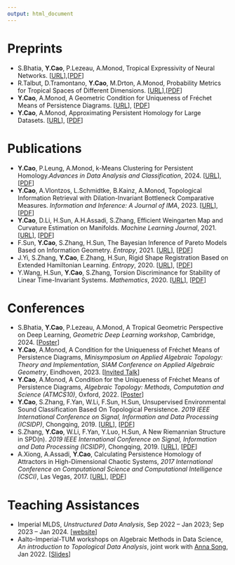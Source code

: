 ```yaml
---
output: html_document
---
```


# Preprints
- S.Bhatia, **Y.Cao**, P.Lezeau, A.Monod, Tropical Expressivity of Neural Networks. [[URL](https://arxiv.org/abs/2405.20174)],[[PDF]()]
- R.Talbut, D.Tramontano, **Y.Cao**, M.Drton, A.Monod, Probability Metrics for Tropical Spaces of Different Dimensions. [[URL](https://arxiv.org/abs/2307.02846)],[[PDF]()]
- **Y.Cao**, A.Monod, A Geometric Condition for Uniqueness of Fréchet Means of Persistence Diagrams. [[URL](https://arxiv.org/abs/2207.03943)], [[PDF](/papers-and-ppts/grouping-v1.pdf)]
- **Y.Cao**, A.Monod, Approximating Persistent Homology for Large Datasets. [[URL](https://arxiv.org/abs/2204.09155)], [[PDF](/papers-and-ppts/approx-v2.pdf)]


# Publications  
- **Y.Cao**, P.Leung, A.Monod, k-Means Clustering for Persistent Homology.*Advances in Data Analysis and Classification*, 2024. [[URL](https://link.springer.com/article/10.1007/s11634-023-00578-y)],[[PDF](/papers-and-ppts/kmeans-v4.pdf)]
- **Y.Cao**, A.Vlontzos, L.Schmidtke, B.Kainz, A.Monod, Topological Information Retrieval with Dilation-Invariant Bottleneck Comparative Measures. *Information and Inference: A Journal of IMA*, 2023. [[URL](https://academic.oup.com/imaiai/article/12/3/iaad022/7217093)], [[PDF](/papers-and-ppts/tdair-v3.pdf)]
- **Y.Cao**, D.Li, H.Sun, A.H.Assadi, S.Zhang, Efficient Weingarten Map and Curvature Estimation on Manifolds. *Machine Learning Journal*, 2021. [[URL](https://link.springer.com/article/10.1007%2Fs10994-021-05953-4)], [[PDF](/papers-and-ppts/weingarten-v2.pdf)]
- F.Sun, **Y.Cao**, S.Zhang, H.Sun, The Bayesian Inference of Pareto Models Based on Information Geometry. *Entropy*, 2021. [[URL](https://www.mdpi.com/1099-4300/23/1/45)], [[PDF](/papers-and-ppts/entropy-sun.pdf)] 
- J.Yi, S.Zhang, **Y.Cao**, E.Zhang, H.Sun, Rigid Shape Registration Based on Extended Hamiltonian Learning. *Entropy*, 2020. [[URL](https://www.mdpi.com/1099-4300/22/5/539)], [[PDF](/papers-and-ppts/entropy-yi.pdf)]
- Y.Wang, H.Sun, **Y.Cao**, S.Zhang, Torsion Discriminance for Stability of Linear Time-Invariant Systems. *Mathematics*, 2020. [[URL](https://www.mdpi.com/2227-7390/8/3/386)], [[PDF](/papers-and-ppts/mathematics-wang.pdf)] 

# Conferences
- S.Bhatia, **Y.Cao**, P.Lezeau, A.Monod, A Tropical Geometric Perspective on Deep Learning, *Geometric Deep Learning workshop*, Cambridge, 2024. [[Poster](/papers-and-ppts/TropicalNN-Poster.pdf)]
- **Y.Cao**, A.Monod, A Condition for the Uniqueness of Fréchet Means of Persistence Diagrams, *Minisymposium on Applied Algebraic Topology: Theory and Implementation, SIAM Conference on Applied Algebraic Geometry*, Eindhoven, 2023. [[Invited Talk]()]
- **Y.Cao**, A.Monod, A Condition for the Uniqueness of Fréchet Means of Persistence Diagrams, *Algebraic Topology: Methods, Computation and Science (ATMCS10)*, Oxford, 2022. [[Poster](/papers-and-ppts/ATMCS10.pdf)]
- **Y.Cao**, S.Zhang, F.Yan, W.Li, F.Sun, H.Sun, Unsupervised Environmental Sound Classification Based On Topological Persistence. *2019 IEEE International Conference on Signal, Information and Data Processing (ICSIDP)*, Chongqing, 2019. [[URL](https://ieeexplore.ieee.org/document/9173135)], [[PDF](/papers-and-ppts/icsidp2019cao.pdf)]
- S.Zhang, **Y.Cao**, W.Li, F.Yan, Y.Luo, H.Sun, A New Riemannian Structure in SPD(n). *2019 IEEE International Conference on Signal, Information and Data Processing (ICSIDP)*, Chongqing, 2019. [[URL](https://ieeexplore.ieee.org/document/9173017)], [[PDF](/papers-and-ppts/icsidp2019zhang.pdf)]
- A.Xiong, A.Assadi, **Y.Cao**, Calculating Persistence Homology of Attractors in High-Dimensional Chaotic Systems, *2017 International Conference on Computational Science and Computational Intelligence (CSCI)*, Las Vegas, 2017. [[URL](https://ieeexplore.ieee.org/document/8560778)], [[PDF](/papers-and-ppts/anda2017.pdf)]


# Teaching Assistances

- Imperial MLDS, *Unstructured Data Analysis*, Sep 2022 -- Jan 2023; Sep 2023 -- Jan 2024. [[website](https://www.imperial.ac.uk/study/courses/postgraduate-taught/machine-learning-data-science/)]
- Aalto-Imperial-TUM workshops on Algebraic Methods in Data Science, *An introduction to Topological Data Analysis*, joint work with [Anna Song](https://sites.google.com/view/annasong), Jan 2022. [[Slides](/papers-and-ppts/TDA_tutorial.pdf)]



